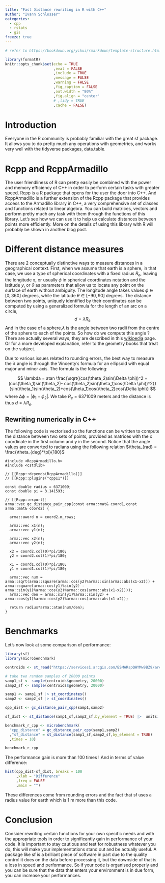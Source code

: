 ```yaml
---
title: "Fast Distance rewriting in R with C++"
author: "Ivann Schlosser"
categories:
  - cpp
  - rstats 
  - gis
freeze: true
---
```


```r

# refer to https://bookdown.org/yihui/rmarkdown/template-structure.html 

library(formatR)
knitr::opts_chunk$set(echo = TRUE
                      ,eval = FALSE
                      ,include = TRUE
                      ,message = FALSE
                      ,warning = FALSE
                      ,fig_caption = FALSE
                      ,out.width = "80%"
                      ,fig.align = "center"
                      # ,tidy = TRUE
                      ,cache = FALSE)

```

# Introduction

Everyone in the R community is probably familiar with the great sf package. It allows you to do pretty much any operations with geometries, and works very well with the tidyverse packages, data.table.

# Rcpp and RcppArmadillo

The user friendliness of R can pretty easily be combined with the power and memory efficiency of C++ in order to perform certain tasks with greater speed. Rcpp is a R package that opens for the user the door into C++. And RcppArmadillo is a further extension of the Rcpp package that provides access to the Armadillo library in C++, a very comprehensive set of classes and functions related to linear algebra. You can build matrices, vectors and perform pretty much any task with them through the functions of this library. Let's see how we can use it to help us calculate distances between points more efficiently. More on the details of using this library with R will probably be shown in another blog post.

# Different distance measures

There are 2 conceptually distinctive ways to measure distances in a geographical context. First, when we assume that earth is a sphere, in that case, we use a type of spherical coordinates with a fixed radius $R_e$, leaving the longitude $x$, or usually $\phi$ in spherical coordinates notation and the latitude $y$, or $\theta$ as parameters that allow us to locate any point on the surface of earth without ambiguity. The longitude angle takes values $\phi \in [0,360]$ degrees, while the latitude $\theta \in [-90, 90]$ degrees. The distance between two points, uniquely identified by their coordinates can be computed by using a generalized formula for the length of an arc on a circle, $$d = \lambda R_e$$ And in the case of a sphere,$\lambda$ is the angle between two radii from the centre of the sphere to each of the points. So how do we compute this angle ? There are actually several ways, they are described in this [wikipedia](https://en.wikipedia.org/wiki/Great-circle_distance) page. Or for a more developed explanation, refer to the geometry books that treat on the subject.

Due to various issues related to rounding errors, the best way to measure the $\lambda$ angle is through the Vincenty's formula for an ellipsoid with equal major and minor axis. The formula is the following:

$$ 
\lambda = atan \frac{\sqrt{(cos(\theta_2)sin(\Delta \phi))^2 + (cos(\theta_1)sin(\theta_2)- cos(\theta_2)sin(\theta_1)cos(\Delta \phi))^2}}{sin(\theta_1)sin(\theta_2)+cos(\theta_1)cos(\theta_2)cos(\Delta \phi)}
$$ where $\Delta \phi = |\phi_1-\phi_2|$. We take $R_e = 6371009$ meters and the distance is thus $d= \lambda R_e$.

## Rewriting numerically in C++

The following code is vectorised so the functions can be written to compute the distance between two sets of points, provided as matrices with the x coordinate in the first column and y in the second. Notice that the angle values are converted to radians using the following relation $\theta_{rad} = \frac{\theta_{deg}*\pi}{180}$

```Rcpp
#include <RcppArmadillo.h>
#include <cstdlib>

// [[Rcpp::depends(RcppArmadillo)]]
// [[Rcpp::plugins("cpp11")]]

const double radius = 6371009;
const double pi = 3.141593;

// [[Rcpp::export]]
arma::vec gc_distance_pair_cpp(const arma::mat& coord1,const arma::mat& coord2) {

  arma::uword n = coord2.n_rows;

  arma::vec x1(n);
  arma::vec y1(n);

  arma::vec x2(n);
  arma::vec y2(n);

  x2 = coord2.col(0)*pi/180;
  y2 = coord2.col(1)*pi/180;

  x1 = coord1.col(0)*pi/180;
  y1 = coord1.col(1)*pi/180;

  arma::vec num = arma::sqrt(arma::square(arma::cos(y2)%arma::sin(arma::abs(x1-x2))) + arma::square(arma::cos(y1)%sin(y2) - arma::sin(y1)%arma::cos(y2)%arma::cos(arma::abs(x1-x2))));
  arma::vec den = arma::sin(y1)%arma::sin(y2) + arma::cos(y1)%arma::cos(y2)%arma::cos(arma::abs(x1-x2));

  return radius*arma::atan(num/den);
}

```

# Benchmarks

Let's now look at some comparison of performance:

```r

library(sf)
library(microbenchmark)

centroids <- st_read("https://services1.arcgis.com/ESMARspQHYMw9BZ9/arcgis/rest/services/Workplace_Zones_Dec_2011_PWC_in_England_and_Wales_2022/FeatureServer/0/query?outFields=*&where=1%3D1&f=geojson")

# take two random samples of 20000 points
samp1_sf <- sample(centroids$geometry, 20000)
samp2_sf <- sample(centroids$geometry, 20000)

samp1 <- samp1_sf |> st_coordinates()
samp2 <- samp2_sf |> st_coordinates()

cpp_dist <- gc_distance_pair_cpp(samp1,samp2)

sf_dist <- st_distance(samp1_sf,samp2_sf,by_element = TRUE) |>  units::set_units(NULL)

benchmark_r_cpp <- microbenchmark(
  "cpp_distance" = gc_distance_pair_cpp(samp1,samp2)
  ,"sf_distance" = st_distance(samp1_sf,samp2_sf,by_element = TRUE)
  ,times = 10)

benchmark_r_cpp

```

The performance gain is more than 100 times ! And in terms of value difference:

```r

hist(cpp_dist-sf_dist, breaks = 100
     ,xlab = "Difference"
     ,freq = FALSE
     ,main = "")

```

These differences come from rounding errors and the fact that sf uses a radius value for earth which is 1 m more than this code.

# Conclusion

Consider rewriting certain functions for your own specific needs and with the appropriate tools in order to significantly gain in performance of your code. It is important to stay cautious and test for robustness whatever you do, this will make your implementations stand out and be actually useful. A package like sf is a brilliant piece of software in part due to the quality control it does on the data before processing it, but the downside of that is a loss in speed and performance. So if your code is organised properly and you can be sure that the data that enters your environment is in due form, you can increase your performances.
